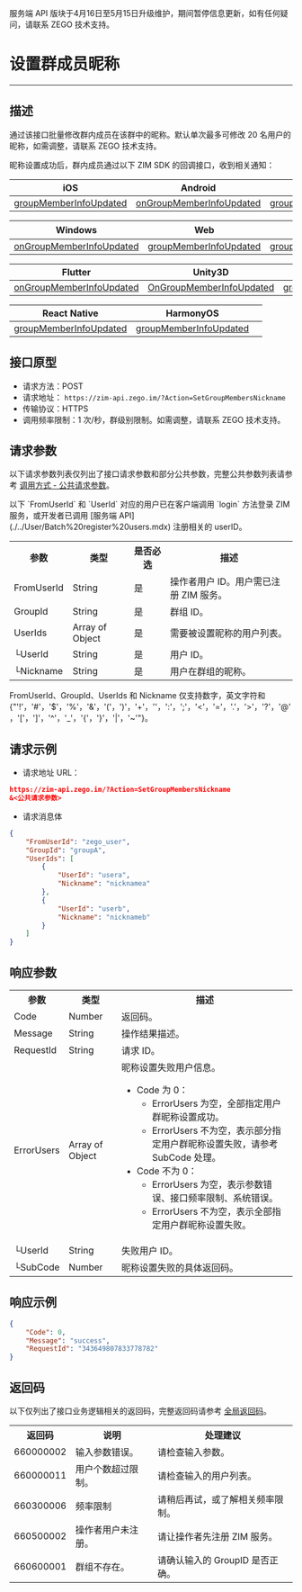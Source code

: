 <Warning title="警告">服务端 API 版块于4月16日至5月15日升级维护，期间暂停信息更新，如有任何疑问，请联系 ZEGO 技术支持。</Warning>
# 设置群成员昵称

- - -

## 描述

通过该接口批量修改群内成员在该群中的昵称。默认单次最多可修改 20 名用户的昵称，如需调整，请联系 ZEGO 技术支持。

昵称设置成功后，群内成员通过以下 ZIM SDK 的回调接口，收到相关通知：

| iOS | Android | macOS |
|-----|---------|--------|
| [groupMemberInfoUpdated](https://doc-zh.zego.im/article/api?doc=zim_API~objective-c_ios~protocol~ZIMEventHandler#zim-group-member-info-updated-operated-info-group-id) | [onGroupMemberInfoUpdated](https://doc-zh.zego.im/article/api?doc=zim_API~java_android~class~ZIMEventHandler#on-group-member-info-updated) | [groupMemberInfoUpdated](https://doc-zh.zego.im/article/api?doc=zim_API~objective-c_macos~protocol~ZIMEventHandler#zim-group-member-info-updated-operated-info-group-id) |

| Windows | Web | 小程序 |
|---------|-----|---------|
| [onGroupMemberInfoUpdated](https://doc-zh.zego.im/article/api?doc=zim_API~cpp_windows~class~ZIMEventHandler#on-group-member-info-updated) | [groupMemberInfoUpdated](https://doc-zh.zego.im/article/api?doc=zim_API~javascript_web~interface~ZIMEventHandler#group-member-info-updated) | [groupMemberInfoUpdated](https://doc-zh.zego.im/article/api?doc=zim_API~javascript_wxxcx~interface~ZIMEventHandler#group-member-info-updated) |

| Flutter | Unity3D | uni-app |
|---------|---------|---------|
| [onGroupMemberInfoUpdated](https://pub.dev/documentation/zego_zim/latest/zego_zim/ZIMEventHandler/onGroupMemberInfoUpdated.html) | [OnGroupMemberInfoUpdated](https://doc-zh.zego.im/article/api?doc=zim_API~cs_unity3d~class~ZIMEventHandler#on-group-member-info-updated) | [groupMemberInfoUpdated](https://doc-zh.zego.im/article/api?doc=zim_API~javascript_uni-app~interface~ZIMEventHandler#group-member-info-updated) |

| React Native | HarmonyOS | |
|---------|--------------|---|
| [groupMemberInfoUpdated](https://doc-zh.zego.im/article/api?doc=zim_API~javascript_react-native~interface~ZIMEventHandler#group-member-info-updated) | [groupMemberInfoUpdated](https://doc-zh.zego.im/article/api?doc=zim_API~javascript_harmony~interface~ZIMEventHandler#group-member-info-updated) | |

## 接口原型
- 请求方法：POST
- 请求地址： `https://zim-api.zego.im/?Action=SetGroupMembersNickname`
- 传输协议：HTTPS
- 调用频率限制：1 次/秒，群级别限制。如需调整，请联系 ZEGO 技术支持。

## 请求参数

以下请求参数列表仅列出了接口请求参数和部分公共参数，完整公共参数列表请参考 [调用方式 - 公共请求参数](../Accessing%20Server%20APIs.mdx#2-公共参数)。

<Note title="说明">
以下 `FromUserId` 和 `UserId` 对应的用户已在客户端调用 `login` 方法登录 ZIM 服务，或开发者已调用 [服务端 API](./../User/Batch%20register%20users.mdx) 注册相关的 userID。
</Note>

<table class="collapsible-table" >
<tbody><tr data-row-level="1">
<th>参数</th>
<th>类型</th>
<th>是否必选</th>
<th>描述</th>
</tr>
<tr data-row-level="2">
<td>FromUserId</td>
<td>String</td>
<td>是</td>
<td>操作者用户 ID。用户需已注册 ZIM 服务。</td>
</tr>
<tr data-row-level="3">
<td>GroupId</td>
<td>String</td>
<td>是</td>
<td>群组 ID。</td>
</tr>
<tr data-row-level="4" data-row-child="true">
<td>UserIds</td>
<td>Array of Object</td>
<td>是</td>
<td>需要被设置昵称的用户列表。</td>
</tr>
<tr data-row-level="4-1">
<td>└UserId</td>
<td>String</td>
<td>是</td>
<td>用户 ID。</td>
</tr>
<tr data-row-level="4-2">
<td>└Nickname</td>
<td>String</td>
<td>是</td>
<td>用户在群组的昵称。</td>
</tr>
</tbody></table>

<Note title="说明">

FromUserId、GroupId、UserIds 和 Nickname 仅支持数字，英文字符和 {"'!'，'#'，'$'，'%'，'&'，'('，')'，'+'，''，':'，';'，'<'，'='，'.'，'>'，'?'，'@'，'['，']'，'^'，'_'，'{'，'}'，'|'，'~'"}。
</Note>

## 请求示例

- 请求地址 URL：

```json
https://zim-api.zego.im/?Action=SetGroupMembersNickname
&<公共请求参数>
```
- 请求消息体

```json
{
    "FromUserId": "zego_user",
    "GroupId": "groupA",
    "UserIds": [
        {
            "UserId": "usera",
            "Nickname": "nicknamea"
        },
        {
            "UserId": "userb",
            "Nickname": "nicknameb"
        }
    ]
}
```

## 响应参数

<table class="collapsible-table" >
<tbody><tr data-row-level="1">
<th>参数</th>
<th>类型</th>
<th>描述</th>
</tr>
<tr data-row-level="2">
<td>Code</td>
<td>Number</td>
<td>返回码。</td>
</tr>
<tr data-row-level="3">
<td>Message</td>
<td>String</td>
<td>操作结果描述。</td>
</tr>
<tr data-row-level="4">
<td>RequestId</td>
<td>String</td>
<td>请求 ID。</td>
</tr>
<tr data-row-level="7" data-row-child="true">
<td>ErrorUsers</td>
<td>Array of Object</td>
<td>
昵称设置失败用户信息。
<ul><li>
Code 为 0：
<ul><li>ErrorUsers 为空，全部指定用户群昵称设置成功。</li><li>ErrorUsers 不为空，表示部分指定用户群昵称设置失败，请参考 SubCode 处理。</li></ul>
</li>
<li>
Code 不为 0：
<ul><li>ErrorUsers 为空，表示参数错误、接口频率限制、系统错误。</li><li>ErrorUsers 不为空，表示全部指定用户群昵称设置失败。</li></ul>
</li>
</ul></td>
</tr>
<tr data-row-level="7-1">
<td>└UserId</td>
<td>String</td>
<td>失败用户 ID。</td>
</tr>
<tr data-row-level="7-2">
<td>└SubCode</td>
<td>Number</td>
<td>昵称设置失败的具体返回码。</td>
</tr>
</tbody></table>

## 响应示例

```json
{
    "Code": 0,
    "Message": "success",
    "RequestId": "343649807833778782"
}
```

## 返回码

以下仅列出了接口业务逻辑相关的返回码，完整返回码请参考 [全局返回码](../Return%20codes.mdx)。

<table>
<tbody><tr>
<th>返回码</th>
<th>说明</th>
<th>处理建议</th>
</tr>
<tr>
<td>660000002</td>
<td>输入参数错误。</td>
<td>请检查输入参数。</td>
</tr>
<tr>
<td>660000011</td>
<td>用户个数超过限制。</td>
<td>请检查输入的用户列表。</td>
</tr>
<tr>
<td>660300006</td>
<td>频率限制</td>
<td>请稍后再试，或了解相关频率限制。</td>
</tr>
<tr>
<td>660500002</td>
<td>操作者用户未注册。</td>
<td>请让操作者先注册 ZIM 服务。</td>
</tr>
<tr>
<td>660600001</td>
<td>群组不存在。</td>
<td>请确认输入的 GroupID 是否正确。</td>
</tr>
</tbody></table>
